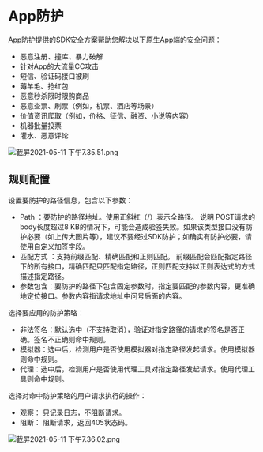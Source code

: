 # App防护
App防护提供的SDK安全方案帮助您解决以下原生App端的安全问题：
- 恶意注册、撞库、暴力破解
- 针对App的大流量CC攻击
- 短信、验证码接口被刷
- 薅羊毛、抢红包
- 恶意秒杀限时限购商品
- 恶意查票、刷票（例如，机票、酒店等场景）
- 价值资讯爬取（例如，价格、征信、融资、小说等内容）
- 机器批量投票
- 灌水、恶意评论

![截屏2021-05-11 下午7.35.51.png](https://dn-odum9helk.qbox.me/Fruul-hFSzXNro1U99kCj5DQexqq)

## 规则配置
设置要防护的路径信息，包含以下参数：
- Path ：要防护的路径地址。使用正斜杠（/）表示全路径。
说明 POST请求的body长度超过8 KB的情况下，可能会造成验签失败。如果该类型接口没有防护必要（如上传大图片等），建议不要经过SDK防护；如确实有防护必要，请使用自定义加签字段。
- 匹配方式 ：支持前缀匹配、精确匹配和正则匹配。
前缀匹配会匹配指定路径下的所有接口，精确匹配只匹配指定路径，正则匹配支持以正则表达式的方式描述指定路径。
- 参数包含：要防护的路径下包含固定参数时，指定要匹配的参数内容，更准确地定位接口。参数内容指请求地址中问号后面的内容。

选择要应用的防护策略：
- 非法签名：默认选中（不支持取消），验证对指定路径的请求的签名是否正确。签名不正确则命中规则。
- 模拟器：选中后，检测用户是否使用模拟器对指定路径发起请求。使用模拟器则命中规则。
- 代理：选中后，检测用户是否使用代理工具对指定路径发起请求。使用代理工具则命中规则。

选择对命中防护策略的用户请求执行的操作：
- 观察： 只记录日志，不阻断请求。
- 阻断： 阻断请求，返回405状态码。

![截屏2021-05-11 下午7.36.02.png](https://dn-odum9helk.qbox.me/FqHL1JR8l-ckDdEWkWUzwTM5nLO2)